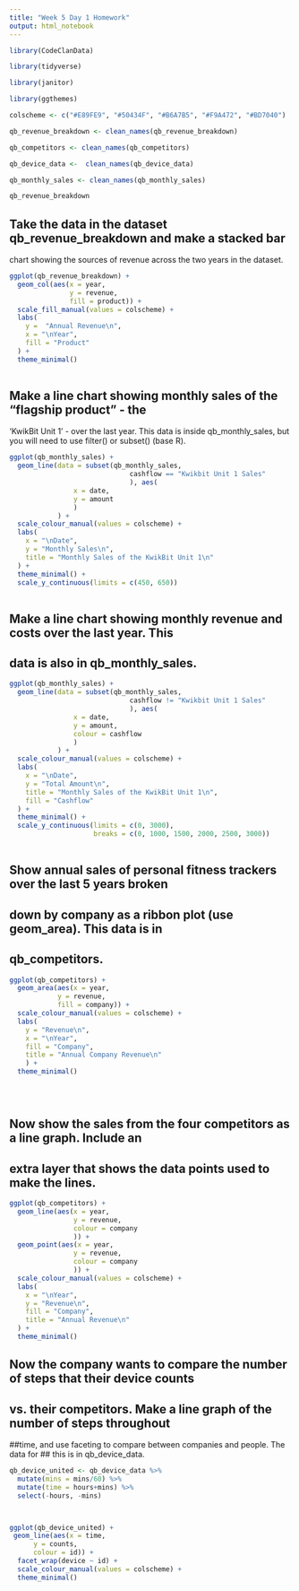 ```yaml
---
title: "Week 5 Day 1 Homework"
output: html_notebook
---
```


```r
library(CodeClanData)

library(tidyverse)

library(janitor)

library(ggthemes)

colscheme <- c("#E89FE9", "#50434F", "#B6A7B5", "#F9A472", "#BD7040")
```


```r
qb_revenue_breakdown <- clean_names(qb_revenue_breakdown)

qb_competitors <- clean_names(qb_competitors)

qb_device_data <-  clean_names(qb_device_data)

qb_monthly_sales <- clean_names(qb_monthly_sales)

qb_revenue_breakdown

```

## Take the data in the dataset qb_revenue_breakdown and make a stacked bar 
chart showing the sources of revenue across the two years in the dataset.


```r

ggplot(qb_revenue_breakdown) +
  geom_col(aes(x = year,
               y = revenue,
               fill = product)) +
  scale_fill_manual(values = colscheme) + 
  labs(
    y =  "Annual Revenue\n",
    x = "\nYear",
    fill = "Product"
  ) +
  theme_minimal()
  
```



## Make a line chart showing monthly sales of the “flagship product” - the 
‘KwikBit Unit 1’ - over the last year. This data is inside qb_monthly_sales, but 
you will need to use filter() or subset() (base R).



```r
ggplot(qb_monthly_sales) +
  geom_line(data = subset(qb_monthly_sales, 
                              cashflow == "Kwikbit Unit 1 Sales"
                              ), aes(
                x = date,
                y = amount
                )
            ) +
  scale_colour_manual(values = colscheme) +
  labs(
    x = "\nDate",
    y = "Monthly Sales\n",
    title = "Monthly Sales of the KwikBit Unit 1\n"
  ) +
  theme_minimal() + 
  scale_y_continuous(limits = c(450, 650))
  
```


## Make a line chart showing monthly revenue and costs over the last year. This 
## data is also in qb_monthly_sales.


```r
ggplot(qb_monthly_sales) +
  geom_line(data = subset(qb_monthly_sales, 
                              cashflow != "Kwikbit Unit 1 Sales"
                              ), aes(
                x = date,
                y = amount,
                colour = cashflow
                )
            ) +
  scale_colour_manual(values = colscheme) +
  labs(
    x = "\nDate",
    y = "Total Amount\n",
    title = "Monthly Sales of the KwikBit Unit 1\n",
    fill = "Cashflow"
  ) +
  theme_minimal() +
  scale_y_continuous(limits = c(0, 3000),
                     breaks = c(0, 1000, 1500, 2000, 2500, 3000))
  
```


## Show annual sales of personal fitness trackers over the last 5 years broken 
## down by company as a ribbon plot (use geom_area). This data is in 
## qb_competitors.



```r
ggplot(qb_competitors) +
  geom_area(aes(x = year,
            y = revenue,
            fill = company)) +
  scale_colour_manual(values = colscheme) +
  labs(
    y = "Revenue\n",
    x = "\nYear",
    fill = "Company",
    title = "Annual Company Revenue\n"
    ) +
  theme_minimal()

    
  
```


## Now show the sales from the four competitors as a line graph. Include an 
## extra layer that shows the data points used to make the lines.

```r
ggplot(qb_competitors) +
  geom_line(aes(x = year,
                y = revenue,
                colour = company
                )) +
  geom_point(aes(x = year,
                y = revenue,
                colour = company
                )) +
  scale_colour_manual(values = colscheme) +
  labs(
    x = "\nYear",
    y = "Revenue\n",
    fill = "Company",
    title = "Annual Revenue\n"
  ) +
  theme_minimal()
```


## Now the company wants to compare the number of steps that their device counts 
## vs. their competitors. Make a line graph of the number of steps throughout 
##time, and use faceting to compare between companies and people. The data for 
## this is in qb_device_data.


```r
qb_device_united <- qb_device_data %>% 
  mutate(mins = mins/60) %>% 
  mutate(time = hours+mins) %>% 
  select(-hours, -mins)



ggplot(qb_device_united) +
 geom_line(aes(x = time,
      y = counts,
      colour = id)) +
  facet_wrap(device ~ id) +
  scale_colour_manual(values = colscheme) +
  theme_minimal()
```


